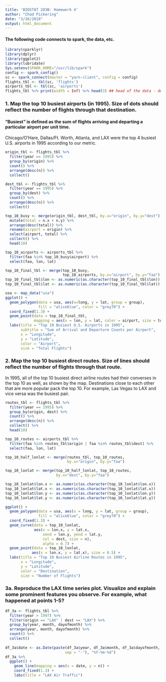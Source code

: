 ```yaml
---
title: 'BIOSTAT 203B: Homework 4'
author: "Chad Pickering"
date: "3/16/2018"
output: html_document
---
```


#### The following code connects to spark, the data, etc.

```r
library(sparklyr)
library(dplyr)
library(ggplot2)
library(lubridate)
Sys.setenv(SPARK_HOME="/usr/lib/spark")
config <- spark_config()
sc <- spark_connect(master = "yarn-client", config = config)
flights_tbl <- tbl(sc, 'flights')
airports_tbl <- tbl(sc, 'airports')
flights_tbl %>% print(width = Inf) %>% head(3) ## head of the data - delete later
```

### 1. Map the top 10 busiest airports (in 1995). Size of dots should reflect the number of flights through that destination.

#### "Busiest" is defined as the sum of flights arriving and departing a particular airport per unit time.  

Chicago/O'Hare, Dallas/Ft. Worth, Atlanta, and LAX were the top 4 busiest U.S. airports in 1995 according to our metric.  

```r
origin_tbl <- flights_tbl %>%
  filter(year == 1995) %>%
  group_by(origin) %>%
  count() %>%
  arrange(desc(n)) %>%
  collect()

dest_tbl <- flights_tbl %>%
  filter(year == 1995) %>%
  group_by(dest) %>%
  count() %>% 
  arrange(desc(n)) %>%
  collect()

top_10_busy <- merge(origin_tbl, dest_tbl, by.x="origin", by.y="dest") %>%
  mutate(total = n.x + n.y) %>%
  arrange(desc(total)) %>%
  rename(airport = origin) %>%
  select(airport, total) %>%
  collect() %>%
  head(10)

top_10_airports <- airports_tbl %>% 
  filter(faa %in% top_10_busy$airport) %>%
  select(faa, lon, lat)

top_10_final_tbl <- merge(top_10_busy, 
                          top_10_airports, by.x="airport", by.y="faa")
top_10_final_tbl$lon <- as.numeric(as.character(top_10_final_tbl$lon))
top_10_final_tbl$lat <- as.numeric(as.character(top_10_final_tbl$lat))

usa <- map_data("usa")
ggplot() + 
  geom_polygon(data = usa, aes(x=long, y = lat, group = group), 
               fill = "aliceblue", color = "grey70") + 
  coord_fixed(1.3) +
  geom_point(data = top_10_final_tbl, 
             mapping = aes(x = lon, y = lat, color = airport, size = total)) +
  labs(title = "Top 10 Busiest U.S. Airports in 1995",
       subtitle = "Sum of Arrival and Departure Counts per Airport",
       x = "Longitude",
       y = "Latitude",
       color = "Airport",
       size = "Total Flights")
```

### 2. Map the top 10 busiest direct routes. Size of lines should reflect the number of flights through that route.  

In 1995, all of the top 10 busiest direct airline routes had their converses in the top 10 as well, as shown by the map. Destinations close to each other that are more popular pack the top 10. For example, Las Vegas to LAX and vice versa was the busiest pair.  

```r
routes_tbl <- flights_tbl %>%
  filter(year == 1995) %>%
  group_by(origin, dest) %>%
  count() %>%
  arrange(desc(n)) %>%
  collect() %>% 
  head(10)

top_10_routes <- airports_tbl %>% 
  filter(faa %in% routes_tbl$origin | faa %in% routes_tbl$dest) %>%
  select(faa, lon, lat)

top_10_half_lonlat <- merge(routes_tbl, top_10_routes, 
                            by.x="origin", by.y="faa")

top_10_lonlat <- merge(top_10_half_lonlat, top_10_routes, 
                       by.x="dest", by.y="faa") 

top_10_lonlat$lon.x <- as.numeric(as.character(top_10_lonlat$lon.x))
top_10_lonlat$lat.x <- as.numeric(as.character(top_10_lonlat$lat.x))
top_10_lonlat$lon.y <- as.numeric(as.character(top_10_lonlat$lon.y))
top_10_lonlat$lat.y <- as.numeric(as.character(top_10_lonlat$lat.y))

ggplot() + 
  geom_polygon(data = usa, aes(x = long, y = lat, group = group), 
               fill = "aliceblue", color = "grey70") + 
  coord_fixed(1.3) +
  geom_curve(data = top_10_lonlat, 
             aes(x = lon.x, y = lat.x, 
                 xend = lon.y, yend = lat.y, 
                 col = dest, size = n),
                 alpha = 0.7) + 
  geom_point(data = top_10_lonlat, 
            aes(x = lon.x, y = lat.x), size = 0.5) +   
  labs(title = "Top 10 Busiest Airline Routes in 1995",
       x = "Longitude",
       y = "Latitude",
       color = "Destination",
       size = "Number of Flights") 
```

### 3a. Reproduce the LAX time series plot. Visualize and explain some prominent features you observe. For example, what happened at points 1-5?

```r
df_3a <- flights_tbl %>%
  filter(year > 1997) %>%
  filter(origin == "LAX" | dest == "LAX") %>%
  group_by(year, month, dayofmonth) %>%
  arrange(year, month, dayofmonth) %>%
  count() %>%
  collect()
  
df_3a$date <- as.Date(paste(df_3a$year, df_3a$month, df_3a$dayofmonth, 
                           sep = "-"), "%Y-%m-%d")
df_3a %>%
  ggplot() +
    geom_line(mapping = aes(x = date, y = n)) +
    coord_fixed(1.3) + 
    labs(title = "LAX Air Traffic")
  

  
```























